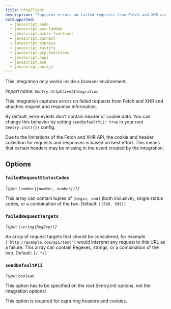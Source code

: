 ```yaml
---
title: HttpClient
description: "Captures errors on failed requests from Fetch and XHR and attaches request and response information."
notSupported:
  - javascript.node
  - javascript.aws-lambda
  - javascript.azure-functions
  - javascript.connect
  - javascript.express
  - javascript.fastify
  - javascript.gcp-functions
  - javascript.hapi
  - javascript.koa
  - javascript.nestjs
---
```


<Alert level="info">
  This integration only works inside a browser environment.
</Alert>

_Import name: `Sentry.httpClientIntegration`_

This integration captures errors on failed requests from Fetch and XHR and attaches request and response information.

By default, error events don't contain header or cookie data. You can change this behavior by setting `sendDefaultPii: true` in your root `Sentry.init({})` config.

<PlatformContent includePath="configuration/http-client" />

<Alert level="warning" title="Note">

Due to the limitations of the Fetch and XHR API, the cookie and header collection for requests and responses is based on best effort. This means that certain headers may be missing in the event created by the integration.

</Alert>

## Options

### `failedRequestStatusCodes`

_Type: `(number|[number, number])[]`_

This array can contain tuples of `[begin, end]` (both inclusive),
single status codes, or a combination of the two.
Default: `[[500, 599]]`

### `failedRequestTargets`

_Type: `(string|RegExp)[]`_

An array of request targets that should be considered, for example `['http://example.com/api/test']` would interpret any request to this URL as a failure. This array can contain Regexes, strings, or a combination of the two.
Default: `[/.*/]`

### `sendDefaultPii`

_Type: `boolean`_

<Alert type="warning">
  This option has to be specified on the root Sentry.init options, not the
  integration options!
</Alert>

This option is required for capturing headers and cookies.
